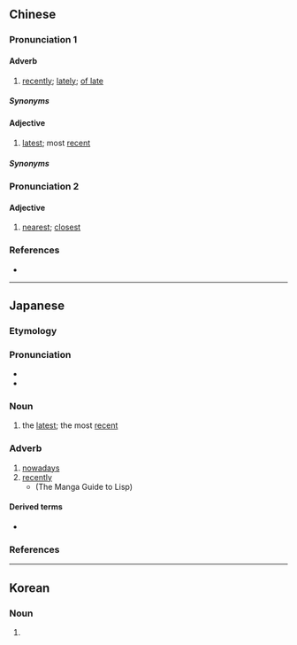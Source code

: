 ==Chinese==
{{zh-forms}}

===Pronunciation 1===
{{zh-pron
|m=zuìjìn
|c=zeoi3 gan6
|c-t=dui1 gin5*
|h=pfs=chui-khiun
|md=còi-*gê̤ṳng
|mn=xm,tp,km,sg:chòe-kūn/qz:chòe-kǔn/zz,kh,pn:chòe-kīn
|mn-t=zuê3 geng6
|w=2tsoe jjin
|ma=y
|cat=adv,a
}}

====Adverb====
{{head|zh|adverb}}

# [[recently]]; [[lately]]; [[of late]]
#: {{zh-x|是不是 最近 很 忙？|Been busy '''lately'''?}}
#: {{zh-x|我 最近 買 了 一 塊 地。|I bought a piece of land '''recently'''.}}
#: {{zh-x|她 最近 跑 到 ^上海 去 了。|She ran off to Shanghai '''recently'''.}}

=====Synonyms=====
{{zh-syn-saurus|近來}}

====Adjective====
{{head|zh|adjective}}

# [[latest]]; most [[recent]]
#: {{zh-x|這 是 最近 一 期 的 《^讀者》。|This is the '''latest''' issue of ''Duzhe''.}}

=====Synonyms=====
{{zh-syn-saurus|全新}}

===Pronunciation 2===
{{zh-pron
|m=zuìjìn
|c=zeoi3 kan5,zeoi3 gan6
|c_note=zeoi3 kan5 - vernacular; zeoi3 gan6 - literary
|h=pfs=chui-khiûn
|mn=xm,tp:chòe-kūn/zz,kh:chòe-kīn/qz:chòe-kǔn
|mn-t=zuê3 geng6
|ma=y
|cat=a
}}

====Adjective====
{{head|zh|adjective}}

# [[nearest]]; [[closest]]
#: {{zh-x|哪個 醫院 離 這兒{r} 最近？|Which hospital is '''closest''' to here?}}

===References===
* {{thcwd|50044}}

{{zh-cat|Beginning|Present}}

----

==Japanese==
{{ja-kanjitab|さい|きん|yomi=on}}

===Etymology===
{{prefix|ja|最|近|tr1=sai|t1=most|tr2=kin|t2=close|sort=きん}}

===Pronunciation===
* {{ja-pron|さいきん|y=on|acc=0|acc_ref=DJR}}
* {{homophones|ja|細菌}}

===Noun===
{{ja-noun|さいきん}}

# the [[latest]]; the most [[recent]]

===Adverb===
{{ja-pos|さいきん|adverb}}

# [[nowadays]]
# [[recently]]
#* [http://lambda.bugyo.tk/cdr/mwl/index.html {{lang|ja|マンガで分かるLisp}}] (The Manga Guide to Lisp)
#*: {{ja-usex|みりん。[[地%域]]%猫。'''最%近'''まで[[マクロ]]のことを[[マグロ]]と思っていた。|みりん。ち%いき%ねこ。'''さい%きん''' まで マクロ の こと を マグロ と おもっていた。|Mirin: A neighbours' cat. Until '''recently''' often confused macros with tuna [''maguro''].}}

====Derived terms====
* {{ja-r|極%最%近|ごく%さい%きん|very recently}} {{qualifier|uncommon}}

===References===
<references/>

{{c|ja|Present|sort=さいきん}}

----

==Korean==
{{ko-hanjatab}}

===Noun===
{{ko-noun|hangeul=최근}}

# {{hanja form of|최근|the [[latest]], the most [[recent]]}}